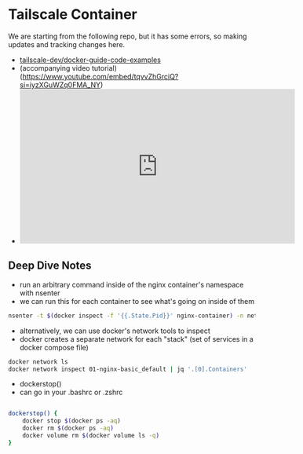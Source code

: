 # Tailscale Container

We are starting from the following repo, but it has some errors, so making updates and tracking changes here.

- [tailscale-dev/docker-guide-code-examples](https://github.com/tailscale-dev/docker-guide-code-examples)
- (accompanying video tutorial)(https://www.youtube.com/embed/tqvvZhGrciQ?si=iyzXGuWZq0FMA_NY)
- <iframe
    width="560"
    height="315"
    src="https://www.youtube.com/embed/tqvvZhGrciQ?si=iyzXGuWZq0FMA_NY"
    title="YouTube video player"
    frameborder="0"
    allow="accelerometer; autoplay; clipboard-write; encrypted-media; gyroscope; picture-in-picture; web-share"
    referrerpolicy="strict-origin-when-cross-origin"
    allowfullscreen></iframe>

## Deep Dive Notes

- run an arbitrary command inside of the nginx container's namespace with nsenter
- we can run this for each container to see what's going on inside of them

```bash
nsenter -t $(docker inspect -f '{{.State.Pid}}' nginx-container) -n netstat -tunalp
```

- alternatively, we can use docker's network tools to inspect
- docker creates a separate network for each "stack" (set of services in a docker compose file)

```bash
docker network ls
docker network inspect 01-nginx-basic_default | jq '.[0].Containers'
```

- dockerstop()
- can go in your .bashrc or .zshrc

```bash

dockerstop() {
    docker stop $(docker ps -aq)
    docker rm $(docker ps -aq)
    docker volume rm $(docker volume ls -q)
}
```
